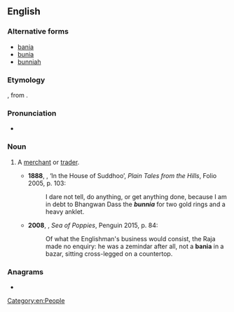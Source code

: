 ==English==

===Alternative forms===
* [[bania]]
* [[bunia]]
* [[bunniah]]

===Etymology===
{{bor|en|hi}}, from {{der|en|gu}}.

===Pronunciation===
* {{IPA|/ˈbʌnjə/|lang=en}}

===Noun===
{{en-noun}}

# {{lb|en|India}} A [[merchant]] or [[trader]].
#* '''1888''', {{w|Rudyard Kipling}}, ‘In the House of Suddhoo’, ''Plain Tales from the Hills'', Folio 2005, p. 103:
#*: I dare not tell, do anything, or get anything done, because I am in debt to Bhangwan Dass the '''''bunnia''''' for two gold rings and a heavy anklet.
#* '''2008''', {{w|Amitav Ghosh}}, ''Sea of Poppies'', Penguin 2015, p. 84:
#*: Of what the Englishman's business would consist, the Raja made no enquiry: he was a zemindar after all, not a '''bania''' in a bazar, sitting cross-legged on a countertop.

===Anagrams===
* {{anagrams|en|Nubian}}

[[Category:en:People]]